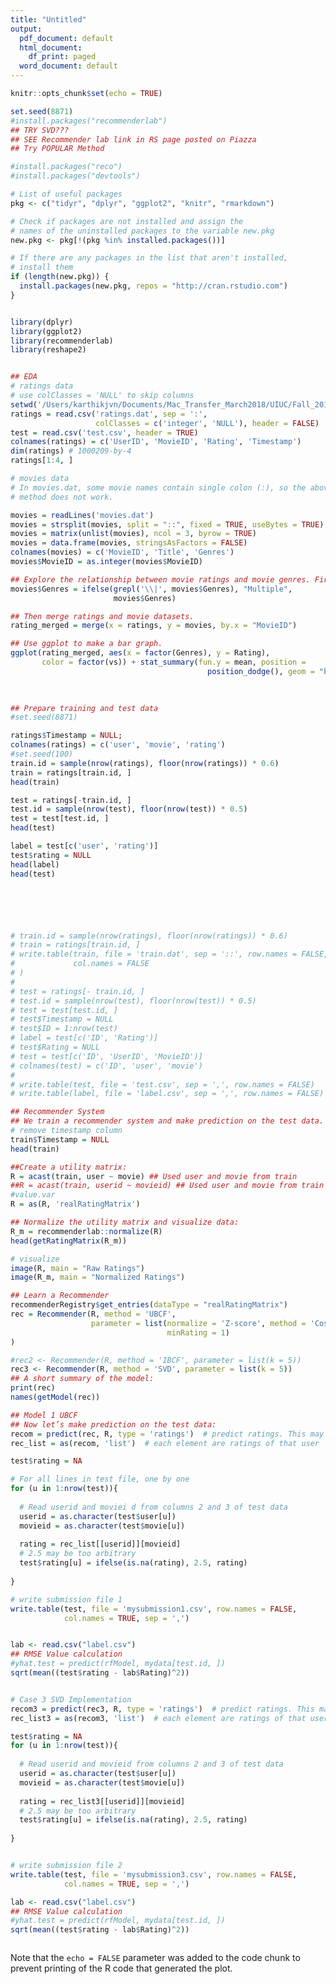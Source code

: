 ```yaml
---
title: "Untitled"
output:
  pdf_document: default
  html_document:
    df_print: paged
  word_document: default
---
```


```r
knitr::opts_chunk$set(echo = TRUE)
```


```r
set.seed(8871)
#install.packages("recommenderlab")
## TRY SVD???
## SEE Recommender lab link in RS page posted on Piazza
## Try POPULAR Method

#install.packages("reco")
#install.packages("devtools")

# List of useful packages
pkg <- c("tidyr", "dplyr", "ggplot2", "knitr", "rmarkdown")

# Check if packages are not installed and assign the
# names of the uninstalled packages to the variable new.pkg
new.pkg <- pkg[!(pkg %in% installed.packages())]

# If there are any packages in the list that aren't installed,
# install them
if (length(new.pkg)) {
  install.packages(new.pkg, repos = "http://cran.rstudio.com")
}


library(dplyr)
library(ggplot2)
library(recommenderlab)  
library(reshape2)


## EDA
# ratings data
# use colClasses = 'NULL' to skip columns
setwd('/Users/karthikjvn/Documents/Mac_Transfer_March2018/UIUC/Fall_2018/STAT542/HW4')
ratings = read.csv('ratings.dat', sep = ':', 
                   colClasses = c('integer', 'NULL'), header = FALSE)
test = read.csv('test.csv', header = TRUE)
colnames(ratings) = c('UserID', 'MovieID', 'Rating', 'Timestamp')
dim(ratings) # 1000209-by-4
ratings[1:4, ]

# movies data
# In movies.dat, some movie names contain single colon (:), so the above 
# method does not work. 

movies = readLines('movies.dat')
movies = strsplit(movies, split = "::", fixed = TRUE, useBytes = TRUE)
movies = matrix(unlist(movies), ncol = 3, byrow = TRUE)
movies = data.frame(movies, stringsAsFactors = FALSE)
colnames(movies) = c('MovieID', 'Title', 'Genres')
movies$MovieID = as.integer(movies$MovieID)

## Explore the relationship between movie ratings and movie genres. First, simplify movie genres: multiple genres to ‘Multiple’
movies$Genres = ifelse(grepl('\\|', movies$Genres), "Multiple", 
                       movies$Genres)

## Then merge ratings and movie datasets.
rating_merged = merge(x = ratings, y = movies, by.x = "MovieID")

## Use ggplot to make a bar graph.
ggplot(rating_merged, aes(x = factor(Genres), y = Rating), 
       color = factor(vs)) + stat_summary(fun.y = mean, position =
                                            position_dodge(), geom = "bar") + labs(x = "Genres", y = "Mean
                                                                                   ratings", title = "Mean ratings by genres") + theme(axis.text.x =
                                                                                                                                         element_text(angle = 90, hjust = 1))

```





```r
## Prepare training and test data
#set.seed(8871)

ratings$Timestamp = NULL;
colnames(ratings) = c('user', 'movie', 'rating')
#set.seed(100)
train.id = sample(nrow(ratings), floor(nrow(ratings)) * 0.6)
train = ratings[train.id, ]
head(train)

test = ratings[-train.id, ]
test.id = sample(nrow(test), floor(nrow(test)) * 0.5)
test = test[test.id, ]
head(test)

label = test[c('user', 'rating')]
test$rating = NULL
head(label)
head(test)






# train.id = sample(nrow(ratings), floor(nrow(ratings)) * 0.6)
# train = ratings[train.id, ]
# write.table(train, file = 'train.dat', sep = '::', row.names = FALSE,
#             col.names = FALSE
# )
# 
# test = ratings[- train.id, ]
# test.id = sample(nrow(test), floor(nrow(test)) * 0.5)
# test = test[test.id, ]
# test$Timestamp = NULL
# test$ID = 1:nrow(test)
# label = test[c('ID', 'Rating')]
# test$Rating = NULL
# test = test[c('ID', 'UserID', 'MovieID')]
# colnames(test) = c('ID', 'user', 'movie')
# 
# write.table(test, file = 'test.csv', sep = ',', row.names = FALSE)
# write.table(label, file = 'label.csv', sep = ',', row.names = FALSE)

## Recommender System
## We train a recommender system and make prediction on the test data.
# remove timestamp column
train$Timestamp = NULL
head(train)

##Create a utility matrix:
R = acast(train, user ~ movie) ## Used user and movie from train
##R = acast(train, userid ~ movieid) ## Used user and movie from train USERID and MOVIEID??
#value.var
R = as(R, 'realRatingMatrix')

## Normalize the utility matrix and visualize data:
R_m = recommenderlab::normalize(R)
head(getRatingMatrix(R_m))

# visualize
image(R, main = "Raw Ratings")
image(R_m, main = "Normalized Ratings")

## Learn a Recommender
recommenderRegistry$get_entries(dataType = "realRatingMatrix")
rec = Recommender(R, method = 'UBCF',
                  parameter = list(normalize = 'Z-score', method = 'Cosine', nn = 5, 
                                   minRating = 1)
)

#rec2 <- Recommender(R, method = 'IBCF', parameter = list(k = 5))
rec3 <- Recommender(R, method = 'SVD', parameter = list(k = 5))
## A short summary of the model:
print(rec)
names(getModel(rec))


```

```r
## Model 1 UBCF
## Now let’s make prediction on the test data:
recom = predict(rec, R, type = 'ratings')  # predict ratings. This may be slow.
rec_list = as(recom, 'list')  # each element are ratings of that user

test$rating = NA

# For all lines in test file, one by one
for (u in 1:nrow(test)){
  
  # Read userid and moviei d from columns 2 and 3 of test data
  userid = as.character(test$user[u])
  movieid = as.character(test$movie[u])
  
  rating = rec_list[[userid]][movieid]
  # 2.5 may be too arbitrary
  test$rating[u] = ifelse(is.na(rating), 2.5, rating)
  
}

# write submission file 1
write.table(test, file = 'mysubmission1.csv', row.names = FALSE,
            col.names = TRUE, sep = ',')


lab <- read.csv("label.csv")
## RMSE Value calculation
#yhat.test = predict(rfModel, mydata[test.id, ])
sqrt(mean((test$rating - lab$Rating)^2))
```

```r

```

```r
# Case 3 SVD Implementation
recom3 = predict(rec3, R, type = 'ratings')  # predict ratings. This may be slow.
rec_list3 = as(recom3, 'list')  # each element are ratings of that user

test$rating = NA
for (u in 1:nrow(test)){
  
  # Read userid and movieid from columns 2 and 3 of test data
  userid = as.character(test$user[u])
  movieid = as.character(test$movie[u])
  
  rating = rec_list3[[userid]][movieid]
  # 2.5 may be too arbitrary
  test$rating[u] = ifelse(is.na(rating), 2.5, rating)
  
}


# write submission file 2
write.table(test, file = 'mysubmission3.csv', row.names = FALSE,
            col.names = TRUE, sep = ',')

lab <- read.csv("label.csv")
## RMSE Value calculation
#yhat.test = predict(rfModel, mydata[test.id, ])
sqrt(mean((test$rating - lab$Rating)^2))

```

```r



```

Note that the `echo = FALSE` parameter was added to the code chunk to prevent printing of the R code that generated the plot.
